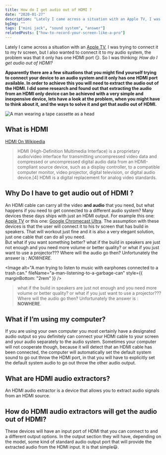 ```yaml
---
title: How do I get audio out of HDMI ?
date: "2020-01-27"
description: "Lately I came across a situation with an Apple TV, I was trying to connect it to my tv screen, but I also wanted to connect it to my audio system, the problem was that it only has one HDMI port 😏. So I was thinking: How do I get audio out of HDMI?"
bgImg: ""
tags: ["mini jack", "sound system", "answer"]
relatedPosts: ["how-to-record-your-screen-like-a-pro"]
---
```


Lately I came across a situation with an <a target="blank" href="https://www.amazon.com/Apple-TV-32GB-4th-generation/dp/B075NFX24M">Apple TV</a>,
I was trying to connect it to my tv screen,
but I also wanted to connect it to my audio system, the problem was that it only has one HDMI port 😏.
So I was thinking: _How do I get audio out of HDMI?_

**Apparently there are a few situations that you might find yourself trying to connect your device to an audio system and it only has one HDMI port available. In order to achieve this you will need to extract the audio out of the HDMI. I did some research and found out that extracting the audio from an HDMI only device can be achieved with a very simple and inexpensive device, lets have a look at the problem, when you might have to think about it, and the ways to solve it and get that audio out of HDMI.**

<Image
  alt="A man wearing a tape cassette as a head"
  fileName="a-man-wearing-a-tape-cassette-as-a-head"
/>

## What is HDMI

<a href="https://en.wikipedia.org/wiki/HDMI" target="_blank">
  HDMI On Wikipedia
</a>

> HDMI (High-Definition Multimedia Interface) is a proprietary audio/video interface for transmitting uncompressed video data and compressed or uncompressed digital audio data from an HDMI-compliant source device, such as a display controller, to a compatible computer monitor, video projector, digital television, or digital audio device.[4] HDMI is a digital replacement for analog video standards.

## Why Do I have to get audio out of HDMI ?

An HDMI cable can carry all the video **and audio** that you need, but what happens if you need to get connected to a different audio system?
Many devices these days ships with just an HDMI output. For example this one: <a target="blank" href="https://www.amazon.com/Apple-TV-32GB-4th-generation/dp/B075NFX24M">Apple TV</a> or this one: <a target="blank" href="https://www.amazon.com/Google-GA3A00403A14-Chromecast-Ultra/dp/B0157OY5EA/ref=sr_1_4?crid=RAY82VUKAWHT&keywords=cromecast+tv&qid=1579872011&sprefix=cromecast%2Caps%2C216&sr=8-4">Google Chromecast Ultra</a>.
The assumption with these devices is that the user will connect it to his tv screen that has build in speakers.
That will workout just fine and it is also a very elegant solution, just one cable that can do all you need.  
But what if you want something better? what if the build in speakers are just not enough and you need more volume or better quality? or what if you just want to use a projector???
Where will the audio go then? Unfortunately the answer is : _NOWHERE_.

<Image
  alt="A man trying to listen to music with earphones connected to a trash can."
  fileName="a-man-listening-to-a-garbage-can"
  style={{ marginBottom: "2rem" }}
/>

> what if the build in speakers are just not enough and you need more volume or better quality? or what if you just want to use a projector???
> Where will the audio go then? Unfortunately the answer is : **NOWHERE**.

## What if I’m using my computer?

If you are using your own computer you most certainly have a designated audio output so you definitely can connect your HDMI cable to your screen and your audio separately to the audio system. Sometimes your computer will not cooperate though, because it will detect that an HDMI cable has been connected, the computer will automatically set the default system sound to go out throw the HDMI port, in that you will have to explicitly set the default system audio to go out throw the other audio output.

## What are HDMI audio extractors?

An HDMI audio extractor is a device that allows you to extract audio signals from an HDMI source.

## How do HDMI audio extractors will get the audio out of HDMI?

These devices will have an input port of HDMI that you can connect to and a different output options.
In the output section they will have, depending on the model, some kind of standard audio output port that will provide the extracted audio from the HDMI input.
It is that simple😃.

<!-- ## HDMI audio extractors

I've made this list of some devices that i found that can fix this problem and get the audio out of hdmi.
With these devices you wil have the ability to extract the audio from your source to standard audio connectors that you will be able to easily connect to any standard speaker or audio system.

---

1. #### <a target="blank" href="https://www.amazon.com/J-Tech-Digital-Extractor-Converter-JTDAT5CH/dp/B00BIQER0E/ref=sr_1_17_sspa?crid=2EQYUBO7BBKGL&keywords=hdmi+audio+extractor&qid=1579875015&sprefix=hdmi+audio%2Caps%2C230&sr=8-17-spons&psc=1&spLa=ZW5jcnlwdGVkUXVhbGlmaWVyPUFFUjZHMDVOU0JGV0wmZW5jcnlwdGVkSWQ9QTAxNDI2NzkxTkMxUzhPQjFNTUg3JmVuY3J5cHRlZEFkSWQ9QTAxNzkwMzMxSVhKODZPQUlZVzdYJndpZGdldE5hbWU9c3BfYnRmJmFjdGlvbj1jbGlja1JlZGlyZWN0JmRvTm90TG9nQ2xpY2s9dHJ1ZQ==">J-Tech Digital Premium Quality 1080P HDMI To HDMI + Audio (SPDIF + RCA Stereo) Audio Extractor Converter (JTDAT5CH)</a>

<Image
  alt="J-Tech Digital Premium Quality 1080P HDMI To HDMI + Audio (SPDIF + RCA Stereo) Audio Extractor Converter (JTDAT5CH)"
  fileName="j-tech"
  small
/>

---

2. #### <a target="blank" href="https://www.amazon.com/avedio-links-Extractor-Splitter-Converter/dp/B07H94D77V/ref=sr_1_5?crid=2EQYUBO7BBKGL&keywords=hdmi+audio+extractor&qid=1579873381&sprefix=hdmi+audio%2Caps%2C230&sr=8-5">avedio links 4K HDMI Audio Extractor</a>

<Image
  alt="avedio links 4K HDMI Audio Extractor"
  fileName="avedio-links-4K-HDMI-Audio-Extractor"
  small
/>

---

3. #### <a target="blank" href="https://www.amazon.com/Koopman-Switcher-Extractor-Splitter-Converter/dp/B0811JZDQN/ref=sr_1_14?keywords=hdmi+audio+extractor&qid=1580139160&sr=8-14">HDMI Switch 3 in 1 out, Koopman 4K@60Hz HDMI 2.0 Switcher Audio Extractor Splitter with Remote, Optical SPDIF, Analog RCA Stereo Audio Converter, Support ARC CEC HDCP2.2, 3D, Dolby TrueHD/DTS Audio</a>

<Image
  alt="HDMI-Switch-3-in-1-out-Koopman-4K"
  fileName="HDMI-Switch-3-in-1-out-Koopman-4K"
  small
/> -->
